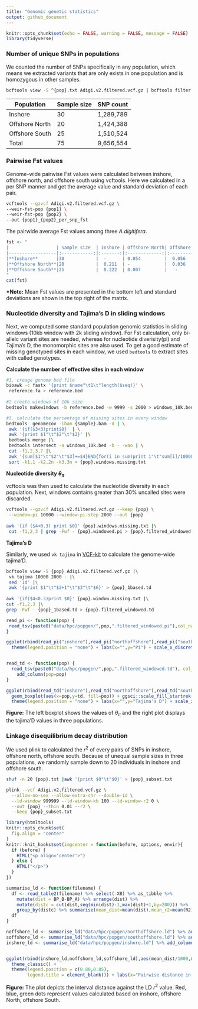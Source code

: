 ```yaml
---
title: "Genomic genetic statistics"
output: github_document
---
```


```r
knitr::opts_chunk$set(echo = FALSE, warning = FALSE, message = FALSE)
library(tidyverse)
```

### Number of unique SNPs in populations
We counted the number of SNPs specifically in any population, which means we extracted variants that are only exists in one population and is homozygous in other samples.

```bash
bcftools view -S ^{pop}.txt Adigi.v2.filtered.vcf.gz | bcftools filter -i 'AC=0 || AC=AN'
```
|Population    | Sample size | SNP count    |
|--------------|-------------|--------------|
|Inshore       |     30      |  1,289,789   |
|Offshore North|     20      |  1,424,388   |
|Offshore South|     25      |  1,510,524   |
| Total        |     75      |  9,656,554   |


### Pairwise Fst values
Genome-wide pairwise Fst values were calculated between inshore, offshore north, and offshore south using vcftools. Here we calculated in a per SNP manner and get the average value and standard deviation of each pair.
```bash
vcftools --gzvcf Adigi.v2.filtered.vcf.gz \
--weir-fst-pop {pop1} \
--weir-fst-pop {pop2} \
--out {pop1}_{pop2}_per_snp_fst
```
The pairwide average Fst values among three *A.digitifera*. 
```r
fst <- "
|                  | Sample size  | Inshore | Offshore North| Offshore South|
|------------------|:------------:|:-------:|:-------------:|:-------------:|
|**Inshore**       |30            |  -      | 0.054         |  0.056        |
|**Offshore North**|20            |  0.211  | -             |  0.036        |
|**Offshore South**|25            |  0.222  | 0.007         |   -           |
"
cat(fst)
```

**\*Note:** Mean Fst values are presented in the bottom left and standard deviations are shown in the top right of the matrix.


### Nucleotide diversity and Tajima's D in sliding windows

Next, we computed some standard population genomic statistics in sliding windows (10kb window with 2k sliding window). For Fst calculation, only bi-allelc variant sites are needed, whereas for nucleotide diverisity(pi) and Tajima's D, the monomorphic sites are also used. To get a good estimate of missing genotyped sites in each window, we used `bedtools` to extract sites with called genotypes.

**Calculate the number of effective sites in each window**

```bash
#1. creage genome bed file
bioawk -c fastx '{print $name"\t1\t"length($seq)}' \
 reference.fa > reference.bed
 
#2 create windows of 10k size
bedtools makewindows -b reference.bed -w 9999 -s 2000 > windows_10k.bed

#3. calculate the percentage of missing sites in every window
bedtools  genomecov -ibam {sample}.bam -d | \
 awk '{if($3<3)print$0}' | \
 awk '{print $1"\t"$2"\t"$2}' |\
 bedtools merge |\
 bedtools intersect -a windows_10k.bed -b - -wao | \
 cut -f1,2,3,7 |\
 awk '{sum[$1"\t"$2"\t"$3]+=$4}END{for(i in sum)print i"\t"sum[i]/10000}' |\
 sort -k1,1 -k2,2n -k3,3n > {pop}.windows.missing.txt
```

**Nucleotide diversity $\theta_{\pi}$**

vcftools was then used to calculate the nucleotide diversity in each population. Next, windows contains greater than 30% uncalled sites were discarded.

```bash
vcftools --gzvcf Adigi.v2.filtered.vcf.gz --keep {pop} \
 --window-pi 10000 --window-pi-step 2000 --out {pop}
 
awk '{if ($4<0.3) print $0}' {pop}.windows.missing.txt |\
 cut -f1,2,3 | grep -Fwf - {pop}.windowed.pi > {pop}.filtered_windowed.pi
```

**Tajima's D**

Similarly, we used `vk tajima` in [VCF-kit](https://vcf-kit.readthedocs.io/en/latest/) to calculate the genome-wide tajima'D.

```bash
bcftools view -S {pop} Adigi.v2.filtered.vcf.gz |\
 vk tajima 10000 2000 - |\
 sed '1d' |\
 awk '{print $1"\t"$2+1"\t"$3"\t"$6}' > {pop}_1based.td
 
awk '{if($4<0.3)print $0}' {pop}.window.missing.txt |\
cut -f1,2,3 |\
grep -Fwf - {pop}_1based.td > {pop}.filtered_windowed.td
```

```r
read_pi <- function(pop) {
 read_tsv(paste0("data/hpc/popgen/",pop,".filtered_windowed.pi"),col_names = c("chr","start","end","n","pi")) %>% add_column(pop=pop) 
}

ggplot(rbind(read_pi("inshore"),read_pi("northoffshore"),read_pi("southoffshore"))) + geom_boxplot(aes(x=pop,y=pi,fill=pop)) + ggsci::scale_fill_startrek() + theme_classic() +
  theme(legend.position = "none") + labs(x="",y="Pi") + scale_x_discrete(labels=c("Inshore","Offshore North","Offshore South"))


read_td <- function(pop) {
  read_tsv(paste0("data/hpc/popgen/",pop,".filtered_windowed.td"), col_names = c("chr","start","end","td")) %>% 
    add_column(pop=pop)
}

ggplot(rbind(read_td("inshore"),read_td("northoffshore"),read_td("southoffshore"))) +
  geom_boxplot(aes(x=pop,y=td, fill=pop)) + ggsci::scale_fill_startrek() + theme_classic() + 
  theme(legend.position = "none") + labs(x="",y="Tajima's D") + scale_x_discrete(labels=c("Inshore","Offshore North","Offshore South"))
```

**Figure:** The left boxplot shows the values of $\theta_{\pi}$ and the right plot displays the tajima'D values in three populations.

### Linkage disequilibrium decay distribution
We used plink to calculated the $r^2$ of every pairs of SNPs in inshore, offshore north, offshore south. Because of unequal sample sizes in three populations, we randomly sample down to 20 individuals in inshore and offshore south.

```bash
shuf -n 20 {pop}.txt |awk '{print $0"\t"$0}' > {pop}_subset.txt

plink --vcf Adigi.v2.filtered.vcf.gz \
  --allow-no-sex --allow-extra-chr --double-id \
  --ld-window 999999 --ld-window-kb 100 --ld-window-r2 0 \
  --out {pop} --thin 0.01 --r2 \
  --keep {pop}_subset.txt
```

```r
library(htmltools)
knitr::opts_chunk$set(
  fig.align = "center"
)
knitr::knit_hooks$set(imgcenter = function(before, options, envir){
  if (before) {
    HTML("<p align='center'>")
  } else {
    HTML("</p>")
  }
})

summarise_ld <- function(filename) {
  df <- read_table2(filename) %>% select(-X8) %>% as_tibble %>% 
    mutate(dist = BP_B-BP_A) %>% arrange(dist) %>%
    mutate(distc = cut(dist,seq(min(dist)-1,max(dist)+1,by=200))) %>% 
    group_by(distc) %>% summarise(mean_dist=mean(dist),mean_r2=mean(R2))
  df
}

noffshore_ld <- summarise_ld("data/hpc/popgen/northoffshore.ld") %>% add_column(location="north offshore")
soffshore_ld <- summarise_ld("data/hpc/popgen/southoffshore.ld") %>% add_column(location="south offshore")
inshore_ld <- summarise_ld("data/hpc/popgen/inshore.ld") %>% add_column(location="inshore")


ggplot(rbind(inshore_ld,noffshore_ld,soffshore_ld),aes(mean_dist/1000,mean_r2)) + geom_point(size = 1,aes(color=location)) + ggsci::scale_color_startrek(labels = c("Inshore", "Offshore North","Offshore South")) +
  theme_classic() + 
  theme(legend.position = c(0.80,0.85),
        legend.title = element_blank()) + labs(x="Pairwise distance in Kb", y="LD (" ~ r^2 ~ ")")
```

**Figure:** The plot depicts the interval distance against the LD $r^2$ value. Red, blue, green dots represent values calculated based on inshore, offshore North, offshore South.

